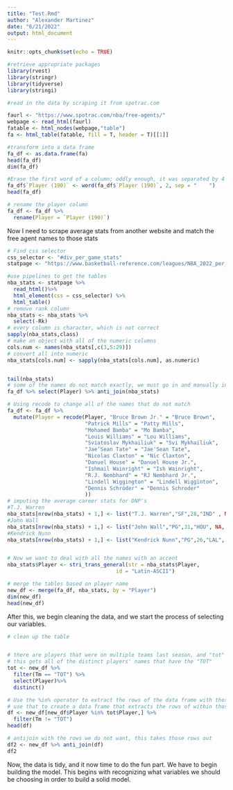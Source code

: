 ```yaml
---
title: "Test.Rmd"
author: "Alexander Martinez"
date: "6/21/2022"
output: html_document
---
```


```r
knitr::opts_chunk$set(echo = TRUE)
```

```r
#retrieve appropriate packages
library(rvest)
library(stringr)
library(tidyverse)
library(stringi)

#read in the data by scraping it from spotrac.com

faurl <- "https://www.spotrac.com/nba/free-agents/"
webpage <- read_html(faurl)
fatable <- html_nodes(webpage,"table")
fa <- html_table(fatable, fill = T, header = T)[[1]]

#transform into a data frame
fa_df <- as.data.frame(fa)
head(fa_df)
dim(fa_df)

#Erase the first word of a column; oddly enough, it was separated by 4 spaces.
fa_df$`Player (190)` <- word(fa_df$`Player (190)`, 2, sep = "    ")
head(fa_df)

# rename the player column
fa_df <- fa_df %>%
  rename(Player = `Player (190)`)

```

Now I need to scrape average stats from another website and match the free agent names to those stats
```r
# Find css selector
css_selector <- "#div_per_game_stats"
statpage <- "https://www.basketball-reference.com/leagues/NBA_2022_per_game.html"

#use pipelines to get the tables
nba_stats <- statpage %>%
  read_html()%>%
  html_element(css = css_selector) %>%
  html_table()
# remove rank column
nba_stats <- nba_stats %>%
  select(-Rk)
# every column is character, which is not correct
sapply(nba_stats,class)
# make an object with all of the numeric columns
cols.num <- names(nba_stats[,c(3,5:29)])
# convert all into numeric
nba_stats[cols.num] <- sapply(nba_stats[cols.num], as.numeric)


tail(nba_stats)
# some of the names do not match exactly, we must go in and manually input them, we can check which names like so
fa_df %>% select(Player) %>% anti_join(nba_stats)

# Using recode to change all of the names that do not match
fa_df <- fa_df %>%
  mutate(Player = recode(Player, "Bruce Brown Jr." = "Bruce Brown",
                         "Patrick Mills" = "Patty Mills",
                         "Mohamed Bamba" = "Mo Bamba",
                         "Louis Williams" = "Lou Williams",
                         "Sviatoslav Mykhailiuk" = "Svi Mykhailiuk",
                         "Jae’Sean Tate" = "Jae'Sean Tate",
                         "Nicolas Claxton" = "Nic Claxton",
                         "Danuel House" = "Danuel House Jr.",
                         "Ishmail Wainright" = "Ish Wainright",
                         "R.J. Nembhard" = "RJ Nembhard Jr.",
                         "Lindell Wiggington" = "Lindell Wigginton",
                         "Dennis Schröder" = "Dennis Schroder"
                         ))
# imputing the average career stats for DNP's
#T.J. Warren
nba_stats[nrow(nba_stats) + 1,] <- list("T.J. Warren","SF",28,"IND" , NA, NA, NA, 6.4,12.6,.507,.7,2.1,.357,5.7,10.5,.536,.536,1.9,2.5,.78,1.4,2.8,4.1,1.2,1.0,.5,1.0,2.4,15.5)
#John Wall
nba_stats[nrow(nba_stats) + 1,] <- list("John Wall","PG",31,"HOU", NA, NA, NA, 6.9, 16, .431, 1.0, 3.1, .323, 5.9, 12.9,.457,.462,4.3,5.5,.779,.6,3.7,4.3,9.1,1.7,.7,3.8,2.2,19.1)
#Kendrick Nunn
nba_stats[nrow(nba_stats) + 1,] <- list("Kendrick Nunn","PG",26,"LAL", NA, NA, NA, 5.9, 12.8, .458, 2.1, 5.8, .364, 3.7, 7,.535,.540,1.1,1.3,.881,.3,2.6,2.9,3.0,.9,.2,1.6,2.1,15.0)


# Now we want to deal with all the names with an accent
nba_stats$Player <- stri_trans_general(str = nba_stats$Player,
                                   id = "Latin-ASCII")

# merge the tables based on player name
new_df <- merge(fa_df, nba_stats, by = "Player")
dim(new_df)
head(new_df)


```

After this, we begin cleaning the data, and we start the process of selecting our variables.
```r
# clean up the table 


# there are players that were on multiple teams last season, and "tot" represents total
# this gets all of the distinct players' names that have the "TOT" 
tot <- new_df %>%
  filter(Tm == "TOT") %>%
  select(Player)%>%
  distinct()

# Use the %in% operator to extract the rows of the data frame with those players' names
# use that to create a data frame that extracts the rows of within those group of players that we do not want
df <- new_df[new_df$Player %in% tot$Player,] %>%
  filter(Tm != "TOT")
head(df)

# antijoin with the rows we do not want, this takes those rows out
df2 <- new_df %>% anti_join(df)
df2


```

Now, the data is tidy, and it now time to do the fun part. We have to begin building the model. This begins with recognizing what variables we should be choosing in order to build a solid model.
```r

```

